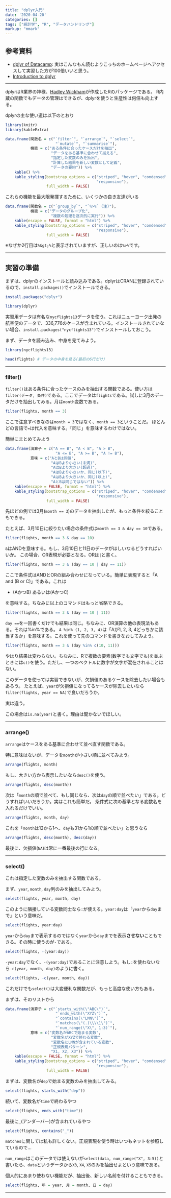 ```yaml
---
title: "dplyr入門"
date: '2020-04-20'
categories: []
tags: ["統計学", "R", "データハンドリング"]
markup: "mmark"
---
```


## 参考資料

* [dplyr of Datacamp](https://www.datacamp.com/courses/dplyr-data-manipulation-r-tutorial): 実はこんなもん読むよりこっちのホームページへアクセスして実習した方が100倍いいと思う。
* [Introduction to dplyr](https://cran.rstudio.com/web/packages/dplyr/vignettes/introduction.html)

---

dplyrはR業界の神様、[Hadley Wickham](http://hadley.nz/)が作成したRのパッケージである。 R内蔵の関数でもデータの管理はできるが、dplyrを使うと生産性は何倍も向上する。

dplyrの主な使い道は以下のとおり

```r
library(knitr)
library(kableExtra)

data.frame(関数名 = c("`filter`", "`arrange`", "`select`", 
                      "`mutate`", "`summarise`"),
           機能 = c("ある条件に合ったケースだけを抽出",
                    "データをある基準に合わせて揃える",
                    "指定した変数のみを抽出",
                    "計算した結果を新しい変数として定義",
                    "データの要約")) %>%
    kable() %>%
    kable_styling(bootstrap_options = c("striped", "hover", "condensed",
                                        "responsive"),
                  full_width = FALSE)
```

これらの機能を最大限発揮するために、いくつかの良き友達がいる

```r
data.frame(関数名 = c("`group_by`", "`%>%` (注)"),
           機能 = c("データのグループ化",
                    "複数の処理を逐次的に実行")) %>%
    kable(escape = FALSE, format = "html") %>%
    kable_styling(bootstrap_options = c("striped", "hover", "condensed",
                                        "responsive"),
                  full_width = FALSE)
```

※なぜか2行目は`%&gt;%`と表示されていますが、正しいのは`%>%`です。

---

## 実習の準備

まずは、dplyrのインストールと読み込みである。dplyrはCRANに登録されているので、`install.packages()`でインストールできる。

```r
install.packages("dplyr")
```

```r
library(dplyr)
```

実習用データは有名な`nycflights13`データを使う。これはニューヨーク出発の航空便のデータで、336,776のケースが含まれている。インストールされていない場合、`install.packages("nycflights13")`でインストールしておこう。

まず、データを読み込み、中身を見てみよう。

```r
library(nycflights13)

head(flights) # データの中身を見る(最初の6行だけ)
```


---
    
### filter()

`filter()`はある条件に合ったケースのみを抽出する関数である。使い方は`filter(データ, 条件)`である。ここでデータは`flights`である。試しに3月のデータだけを抽出してみる。月は`month`変数である。

```r
filter(flights, month == 3)
```

ここで注意すべきなのは`month = 3`ではなく、`month == 3`ということだ。 ほとんどの言語で`=`は代入を意味する。「同じ」を意味するわけではない。

簡単にまとめてみよう

```r
data.frame(演算子 = c("A == B", "A < B", "A > B",
                      "A <= B", "A >= B", "A != B"),
           意味 = c("AとBは同値",
                    "AはBより小さい(未満)",
                    "AはBより大きい(超過)",
                    "AはBより小さいか、同じ(以下)",
                    "AはBより大きいか、同じ(以上)",
                    "AとBは同じではない")) %>%
    kable(escape = FALSE, format = "html") %>%
    kable_styling(bootstrap_options = c("striped", "hover", "condensed",
                                        "responsive"),
                  full_width = FALSE)
```

先ほどの例では3月(`month == 3`)のデータを抽出したが、もっと条件を絞ることもできる。

たとえば、3月10日に絞りたい場合の条件式は`month == 3 & day == 10`である。

```r
filter(flights, month == 3 & day == 10)
```

`&`はANDを意味する。もし、3月10日と11日のデータがほしいなるどうすればいいか。 この場合、OR表現が必要となる。ORは`|`と書く。

```r
filter(flights, month == 3 & (day == 10 | day == 11))
```

ここで条件式はANDとORの組み合わせになっている。簡単に表現すると「A and (B or C)」である。これは

* (AかつB) あるいは(AかつC)

を意味する。ちなみに以上のコマンドはもっと省略できる。

```r
filter(flights, month == 3 & (day == 10 | 11))
```

`day ==`を一回書くだけでも結果は同じ。ちなみに、OR演算の他の表現法もある。それは%in%である。 `A %in% (1, 2, 3, 4)`は「Aが1, 2, 3, 4どっちかに該当するか」を意味する。これを使って先のコマンドを書きなおしてみよう。

```r
filter(flights, month == 3 & (day %in% c(10, 11)))
```

やはり結果は変わらない。ちなみに、Rで複数の要素(数字でも文字でも)を並ぶときには`c()`を使う。ただし、一つのベクトルに数字が文字が混在されることはない。

このデータを使っては実習できないが、欠損値のあるケースを除去したい場合もあろう。 たとえば、`year`が欠損値になってるケースが除去したいなら`filter(flights, year == NA)`で良いだろうか。

実は違う。

この場合は`is.na(year)`と書く。理由は聞かないでほしい。

---

### arrange()

`arrange`はケースをある基準に合わせて並べ直す関数である。

特に意味はないが、データを`month`が小さい順に並べてみよう。

```r
arrange(flights, month)
```

もし、大きい方から表示したいなら`desc()`を使う。

```r
arrange(flights, desc(month))
```

次は「`month`の順で並べて、もし同じなら、次は`day`の順で並べたい」である。どうすればいいだろうか。実はこれも簡単だ。 条件式に次の基準となる変数名を入れるだけでいい。

```r
arrange(flights, month, day)
```

これを「`month`は12から1へ、`day`も31から1の順で並べたい」と思うなら

```r
arrange(flights, desc(month), desc(day))
```

最後に、欠損値(`NA`)は常に一番最後の行になる。

---

### select()

これは指定した変数のみを抽出する関数である。

まず、`year`, `month`, `day`列のみを抽出してみよう。

```r
select(flights, year, month, day)
```

このように隣接している変数同士なら`:`が使える。`year:day`は「`year`から`day`まで」という意味だ。

```r
select(flights, year:day)
```

`year`から`day`まで表示するのではなく`year`から`day`までを表示**させない**こともできる。その時に使うのが`-`である。

```r
select(flights, -(year:day))
```

`-year:day`でなく、`-(year:day)`であることに注意しよう。もし`:`を使わないなら`-c(year, month, day)`のように書く。

```r
select(flights, -c(year, month, day))
```

これだけでも`select()`は大変便利な関数だが、もっと高度な使い方もある。

まずは、そのリストから

```r
data.frame(演算子 = c("`starts_with(\"ABC\")`", 
                      "`ends_with(\"XYZ\")`", 
                      "`contains(\"LMN\")`",
                      "`matches(\"(.)\\\\1\")`", 
                      "`num_range(\"X\", 1:3)`"),
           意味 = c("変数名がABCで始まる変数",
                    "変数名がXYZで終わる変数",
                    "変数名にLMNが含まれている変数",
                    "正規表現パターン",
                    "X1, X2, X3")) %>%
    kable(escape = FALSE, format = "html") %>%
    kable_styling(bootstrap_options = c("striped", "hover", "condensed",
                                        "responsive"),
                  full_width = FALSE)
```

まずは、変数名が`dep`で始まる変数のみを抽出してみる。

```r
select(flights, starts_with("dep"))
```

続いて、変数名が`time`で終わるやつ

```r
select(flights, ends_with("time"))
```

最後に`_`(アンダーバー)が含まれているやつ

```r
select(flights, contains("_"))
```

`matches`に関しては私も詳しくない。正規表現を使う時はいつもネットを参照しているので…

`num_range`はこのデータでは使えないが`select(data, num_range("X", 3:5))`と書いたら、`data`というデータから`X3`, `X4`, `X5`のみを抽出せよという意味である。

個人的にあまり使わない機能だが、抽出後、新しい名前を付けることもできる。

```r
select(flights, 年 = year, 月 = month, 日 = day)
```

---